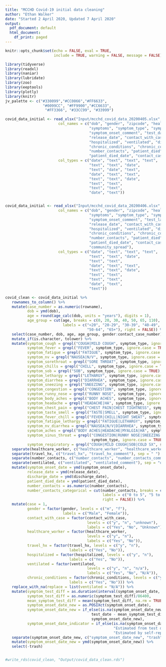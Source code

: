 ```yaml
---
title: "MCCHD Covid-19 initial data cleaning"
author: "Ethan Walker"
date: "Started 2 April 2020, Updated 7 April 2020"
output:
  pdf_document: default
  html_document:
    df_print: paged
---
```


```r
knitr::opts_chunk$set(echo = FALSE, eval = TRUE, 
                      include = TRUE, warning = FALSE, message = FALSE)
```

```r
library(tidyverse)
library(readxl)
library(naniar)
library(lubridate)
library(zoo)
library(eeptools)
library(plotly)
library(knitr)
jv_palette <- c("#330099","#CC0066","#FF6633", 
                 "#0099CC", "#FF9900","#CC6633",
                  "#FF3366", "#33CC99", "#33999")
```


```r
covid_data_initial <- read_xlsx("Input/mcchd_covid_data_20200405.xlsx", skip = 1,
                        col_names = c("dob", "gender", "zipcode", "healthcare_worker",
                                      "symptoms", "symptom_type", "symptom_onset_date",
                                      "symptom_onset_comment", "test_date", "test_lab",
                                      "release_date", "contact_with_case", "travel_hx",
                                      "hospitalized", "ventilated", "discharge_date",
                                      "chronic_conditions", "chronic_conditions_type",
                                      "number_contacts", "patient_died", 
                                      "patient_died_date", "contact_case_number"),
                        col_types = c("date", "text", "text", "text",
                                      "text", "text", "date",
                                      "text", "date", "text",
                                      "date", "text", "text",
                                      "text", "text", "date",
                                      "text", "text",
                                      "text", "text", 
                                      "date", "text"))


covid_data_initial <- read_xlsx("Input/mcchd_covid_data_20200406.xlsx", skip = 1,
                        col_names = c("dob", "gender", "zipcode", "healthcare_worker",
                                      "symptoms", "symptom_type", "symptom_onset_date",
                                      "symptom_onset_comment", "test_lab",
                                      "release_date", "contact_with_case", "travel_hx",
                                      "hospitalized", "ventilated", "discharge_date",
                                      "chronic_conditions", "chronic_conditions_type",
                                      "number_contacts", "patient_died", 
                                      "patient_died_date", "contact_case_number",
                                      "community_spread"),
                        col_types = c("date", "text", "text", "text",
                                      "text", "text", "date",
                                      "text", "text",
                                      "date", "text", "text",
                                      "text", "text", "date",
                                      "text", "text",
                                      "text", "text", 
                                      "date", "text",
                                      "text"))
```


```r
covid_clean <- covid_data_initial %>% 
   rownames_to_column() %>% 
   mutate(case_number = as.numeric(rowname),
          dob = ymd(dob),
          age = round(age_calc(dob, units = "years"), digits = 1),
          age_group = cut(age, breaks = c(0, 20, 30, 40, 50, 65, 110),
                          labels = c("<20", "20-29", "30-39", "40-49",
                                     "50-64", "65+"), right = FALSE)) %>% 
   select(case_number, dob, age, age_group, gender:contact_case_number) %>% 
   mutate_if(is.character, tolower) %>% 
   mutate(symptom_cough = grepl("COUGH|MILD COUGH", symptom_type, ignore.case = TRUE),
          symptom_fever = grepl("FEVER", symptom_type, ignore.case = TRUE),
          symptom_fatigue = grepl("FATIGUE", symptom_type, ignore.case = TRUE),
          symptom_nv = grepl("NAUSEA|N/V", symptom_type, ignore.case = TRUE),
          symptom_sorethroat = grepl("SORE THROAT", symptom_type, ignore.case = TRUE),
          symptom_chills = grepl("CHILL", symptom_type, ignore.case = TRUE),
          symptom_sob = grepl("SOB", symptom_type, ignore.case = TRUE),
          symptom_lethargy = grepl("LETHARGY", symptom_type, ignore.case = TRUE),
          symptom_diarrhea = grepl("DIARRHEA", symptom_type, ignore.case = TRUE),
          symptom_sneezing = grepl("SNEEZING", symptom_type, ignore.case = TRUE),
          symptom_congestion = grepl("CONGESTION", symptom_type, ignore.case = TRUE),
          symptom_runny_nose = grepl("RUNNY NOSE", symptom_type, ignore.case = TRUE),
          symptom_body_aches = grepl("BODY ACHES", symptom_type, ignore.case = TRUE),
          symptom_headache = grepl("HEADACHE|HA", symptom_type, ignore.case = TRUE),
          symptom_chest_pain = grepl("CHEST PAIN|CHEST TIGHTNESS", symptom_type, ignore.case = TRUE),
          symptom_taste_smell = grepl("TASTE|SMELL", symptom_type, ignore.case = TRUE),
          symptom_fever_chill = grepl("FEVER|CHILL|NIGHT SWEAT", symptom_type, ignore.case = TRUE),
          symptom_fatigue_lethargy = grepl("FATIGUE|LETHARGY", symptom_type, ignore.case = TRUE),
          symptom_nv_diarrhea = grepl("NAUSEA|N/V|DIARRHEA", symptom_type, ignore.case = TRUE),
          symptom_aches = grepl("BODY ACHES|HEADACHE|MYALGIA|HA", symptom_type, ignore.case = TRUE),
          symptom_sinus_throat = grepl("CONGESTION|RUNNY NOSE|SNEEZING|SORE THROAT|RHINORRHEA|SCRATCHY THROAT", 
                                       symptom_type, ignore.case = TRUE),
          symptom_respiratory = grepl("COUGH|MILD COUGH|SOB|COLD SX", symptom_type, ignore.case = TRUE)) %>% 
   separate(healthcare_worker, c("healthcare_worker", "healthcare_worker_comment"), sep = " ") %>% 
   separate(travel_hx, c("travel_hx", "travel_hx_comment"), sep = " ") %>% 
   separate(number_contacts, c("number_contacts", "number_contacts_comment"), sep = " ") %>% 
   separate(ventilated, c("ventilated", "ventilated_comment"), sep = "o, ") %>% 
   mutate(symptom_onset_date = ymd(symptom_onset_date),
          release_date = ymd(release_date),
          discharge_date = ymd(discharge_date),
          patient_died_date = ymd(patient_died_date),
          number_contacts = as.numeric(number_contacts),
          number_contacts_categorical = cut(number_contacts, breaks = c(0, 5, 10, 50),
                                            labels = c("0 to 5", "5 to 10", "10+"),
                                            right = FALSE)) %>% 
   mutate(case = 1,
          gender = factor(gender, levels = c("m", "f"),
                          labels = c("Male", "Female")),
          contact_with_case = factor(contact_with_case,
                                     levels = c("y", "n", "unknown"),
                                     labels = c("Yes", "No", "Unknown")),
          healthcare_worker = factor(healthcare_worker,
                                     levels = c("y", "n"),
                                     labels = c("Yes", "No")),
          travel_hx = factor(travel_hx, levels = c("y", "n"),
                             labels = c("Yes", "No")),
          hospitalized = factor(hospitalized, levels = c("y", "n"),
                             labels = c("Yes", "No")),
          ventilated = factor(ventilated,
                                     levels = c("y", "n", "n/a"),
                                     labels = c("Yes", "No", "N/A")),
          chronic_conditions = factor(chronic_conditions, levels = c("y", "n"),
                             labels = c("Yes", "No"))) %>% 
   replace_with_na(replace = list(ventilated = "N/A")) %>% 
   mutate(symptom_test_diff = as.duration(interval(symptom_onset_date, test_date)),
          symptom_test_diff = as.numeric(symptom_test_diff)/86400,
          mean_symptom_test_diff = mean(symptom_test_diff, na.rm = TRUE),
          symptom_onset_date_new = as.POSIXct(symptom_onset_date),
          symptom_onset_date_new = if_else(is.na(symptom_onset_date_new), 
                                       test_date - mean_symptom_test_diff*86400,
                                       symptom_onset_date_new),
          symptom_onset_date_indicator = if_else(is.na(symptom_onset_date),
                                                 "Estimated from test date",
                                                 "Estimated by self-report")) %>% 
   separate(symptom_onset_date_new, c("symptom_onset_date_new", "trash"), sep = " ") %>% 
   mutate(symptom_onset_date_new = ymd(symptom_onset_date_new)) %>% 
   select(-trash)


#write_rds(covid_clean, "Output/covid_data_clean.rds")
```

